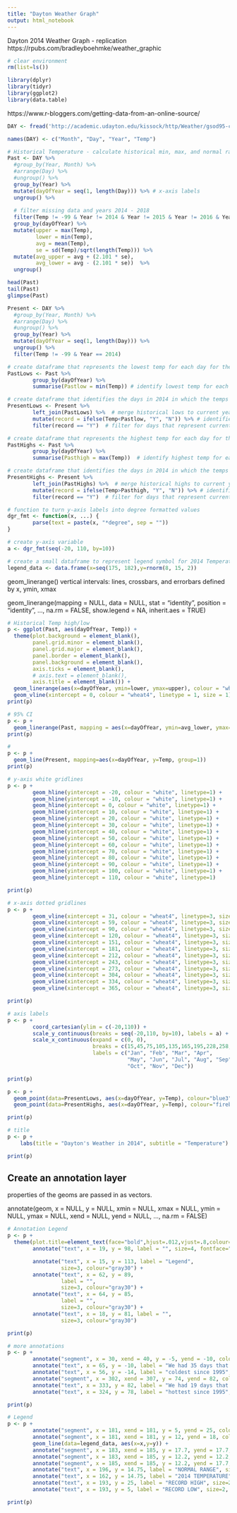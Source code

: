 ```yaml
---
title: "Dayton Weather Graph"
output: html_notebook
---
```


Dayton 2014 Weather Graph - replication
https://rpubs.com/bradleyboehmke/weather_graphic

```r
# clear environment
rm(list=ls())
```

```r
library(dplyr)
library(tidyr)
library(ggplot2)
library(data.table)
```

https://www.r-bloggers.com/getting-data-from-an-online-source/

```r
DAY <- fread('http://academic.udayton.edu/kissock/http/Weather/gsod95-current/OHDAYTON.txt')
```

```r
names(DAY) <- c("Month", "Day", "Year", "Temp")
```

```r
# Historical Temperature - calculate historical min, max, and normal range
Past <- DAY %>%
  #group_by(Year, Month) %>%
  #arrange(Day) %>%
  #ungroup() %>%
  group_by(Year) %>%
  mutate(dayOfYear = seq(1, length(Day))) %>% # x-axis labels
  ungroup() %>%
  
  # filter missing data and years 2014 - 2018
  filter(Temp != -99 & Year != 2014 & Year != 2015 & Year != 2016 & Year != 2017 & Year != 2018) %>% 
  group_by(dayOfYear) %>%
  mutate(upper = max(Temp),
         lower = min(Temp),
         avg = mean(Temp),
         se = sd(Temp)/sqrt(length(Temp))) %>%
  mutate(avg_upper = avg + (2.101 * se), 
         avg_lower = avg - (2.101 * se))  %>%
  ungroup()
```

```r
head(Past)
tail(Past)
glimpse(Past)
```

```r
Present <- DAY %>%
  #group_by(Year, Month) %>%
  #arrange(Day) %>%
  #ungroup() %>%
  group_by(Year) %>%
  mutate(dayOfYear = seq(1, length(Day))) %>%
  ungroup() %>%
  filter(Temp != -99 & Year == 2014)
```

```r
# create dataframe that represents the lowest temp for each day for the historical data
PastLows <- Past %>%
        group_by(dayOfYear) %>%
        summarise(Pastlow = min(Temp)) # identify lowest temp for each day from 1995-2013

# create dataframe that identifies the days in 2014 in which the temps were lower than all previous 19 years
PresentLows <- Present %>%
        left_join(PastLows) %>%  # merge historical lows to current year low data
        mutate(record = ifelse(Temp<Pastlow, "Y", "N")) %>% # identifies if current year was record low
        filter(record == "Y")  # filter for days that represent current year record lows

# create dataframe that represents the highest temp for each day for the historical data
PastHighs <- Past %>%
        group_by(dayOfYear) %>%
        summarise(Pasthigh = max(Temp))  # identify highest temp for each day from 1995-2013

# create dataframe that identifies the days in 2014 in which the temps were higher than all previous 19 years
PresentHighs <- Present %>%
        left_join(PastHighs) %>%  # merge historical highs to current year low data
        mutate(record = ifelse(Temp>Pasthigh, "Y", "N")) %>% # identifies if current year was record high
        filter(record == "Y")  # filter for days that represent current year record highs
```

```r
# function to turn y-axis labels into degree formatted values
dgr_fmt <- function(x, ...) {
        parse(text = paste(x, "*degree", sep = ""))
}

# create y-axis variable
a <- dgr_fmt(seq(-20, 110, by=10))

# create a small dataframe to represent legend symbol for 2014 Temperature
legend_data <- data.frame(x=seq(175, 182),y=rnorm(8, 15, 2))
```

geom_linerange() vertical intervals: lines, crossbars, and errorbars defined by x, ymin, xmax

geom_linerange(mapping = NULL, data = NULL, stat = "identity",
  position = "identity", ..., na.rm = FALSE, show.legend = NA,
  inherit.aes = TRUE)

```r
# Historical Temp high/low
p <- ggplot(Past, aes(dayOfYear, Temp)) + 
  theme(plot.background = element_blank(),
        panel.grid.minor = element_blank(),
        panel.grid.major = element_blank(),
        panel.border = element_blank(),
        panel.background = element_blank(),
        axis.ticks = element_blank(),
        # axis.text = element_blank(),
        axis.title = element_blank()) +
  geom_linerange(aes(x=dayOfYear, ymin=lower, ymax=upper), colour = "wheat2", alpha = 0.1) +
  geom_vline(xintercept = 0, colour = "wheat4", linetype = 1, size = 1)
print(p)
```

```r
# 95% CI
p <- p +
  geom_linerange(Past, mapping = aes(x=dayOfYear, ymin=avg_lower, ymax=avg_upper), colour = "wheat4")
print(p)
```

```r
# 
p <- p + 
  geom_line(Present, mapping=aes(x=dayOfYear, y=Temp, group=1))
print(p)
```

```r
# y-axis white gridlines
p <- p +
        geom_hline(yintercept = -20, colour = "white", linetype=1) +
        geom_hline(yintercept = -10, colour = "white", linetype=1) +
        geom_hline(yintercept = 0, colour = "white", linetype=1) +
        geom_hline(yintercept = 10, colour = "white", linetype=1) +
        geom_hline(yintercept = 20, colour = "white", linetype=1) +
        geom_hline(yintercept = 30, colour = "white", linetype=1) +
        geom_hline(yintercept = 40, colour = "white", linetype=1) +
        geom_hline(yintercept = 50, colour = "white", linetype=1) +
        geom_hline(yintercept = 60, colour = "white", linetype=1) +
        geom_hline(yintercept = 70, colour = "white", linetype=1) +
        geom_hline(yintercept = 80, colour = "white", linetype=1) +
        geom_hline(yintercept = 90, colour = "white", linetype=1) +
        geom_hline(yintercept = 100, colour = "white", linetype=1) +
        geom_hline(yintercept = 110, colour = "white", linetype=1)

print(p)
```

```r
# x-axis dotted gridlines
p <- p + 
        geom_vline(xintercept = 31, colour = "wheat4", linetype=3, size=.5) +
        geom_vline(xintercept = 59, colour = "wheat4", linetype=3, size=.5) +
        geom_vline(xintercept = 90, colour = "wheat4", linetype=3, size=.5) +
        geom_vline(xintercept = 120, colour = "wheat4", linetype=3, size=.5) +
        geom_vline(xintercept = 151, colour = "wheat4", linetype=3, size=.5) +
        geom_vline(xintercept = 181, colour = "wheat4", linetype=3, size=.5) +
        geom_vline(xintercept = 212, colour = "wheat4", linetype=3, size=.5) +
        geom_vline(xintercept = 243, colour = "wheat4", linetype=3, size=.5) +
        geom_vline(xintercept = 273, colour = "wheat4", linetype=3, size=.5) +
        geom_vline(xintercept = 304, colour = "wheat4", linetype=3, size=.5) +
        geom_vline(xintercept = 334, colour = "wheat4", linetype=3, size=.5) +
        geom_vline(xintercept = 365, colour = "wheat4", linetype=3, size=.5) 

print(p)
```

```r
# axis labels
p <- p +
        coord_cartesian(ylim = c(-20,110)) +
        scale_y_continuous(breaks = seq(-20,110, by=10), labels = a) +
        scale_x_continuous(expand = c(0, 0), 
                           breaks = c(15,45,75,105,135,165,195,228,258,288,320,350),
                           labels = c("Jan", "Feb", "Mar", "Apr",
                                      "May", "Jun", "Jul", "Aug", "Sep",
                                      "Oct", "Nov", "Dec"))

print(p)
```

```r
p <- p + 
  geom_point(data=PresentLows, aes(x=dayOfYear, y=Temp), colour="blue3") +
  geom_point(data=PresentHighs, aes(x=dayOfYear, y=Temp), colour="firebrick3")

print(p)
```

```r
# title
p <- p +
    labs(title = "Dayton's Weather in 2014", subtitle = "Temperature")

print(p)
```

## Create an annotation layer
properties of the geoms are passed in as vectors.

annotate(geom, x = NULL, y = NULL, xmin = NULL, xmax = NULL,
  ymin = NULL, ymax = NULL, xend = NULL, yend = NULL, ...,
  na.rm = FALSE)

```r
# Annotation Legend
p <- p +
  theme(plot.title=element_text(face="bold",hjust=.012,vjust=.8,colour="#3C3C3C",size=20)) +
        annotate("text", x = 19, y = 98, label = "", size=4, fontface="bold") +

        annotate("text", x = 15, y = 113, label = "Legend", 
                 size=3, colour="gray30") +
        annotate("text", x = 62, y = 89, 
                 label = "", 
                 size=3, colour="gray30") +
        annotate("text", x = 64, y = 85, 
                 label = "", 
                 size=3, colour="gray30") +
        annotate("text", x = 18, y = 81, label = "", 
                 size=3, colour="gray30")

print(p)
```

```r
# more annotations
p <- p +
        annotate("segment", x = 30, xend = 40, y = -5, yend = -10, colour = "blue3") +
        annotate("text", x = 65, y = -10, label = "We had 35 days that were the", size=3, colour="blue3") +
        annotate("text", x = 56, y = -14, label = "coldest since 1995", size=3, colour="blue3") +
        annotate("segment", x = 302, xend = 307, y = 74, yend = 82, colour = "firebrick3") +
        annotate("text", x = 333, y = 82, label = "We had 19 days that were the", size=3, colour="firebrick3") +
        annotate("text", x = 324, y = 78, label = "hottest since 1995", size=3, colour="firebrick3")

print(p)
```


```r
# Legend
p <- p +
        annotate("segment", x = 181, xend = 181, y = 5, yend = 25, colour = "wheat2", size=3) +
        annotate("segment", x = 181, xend = 181, y = 12, yend = 18, colour = "wheat4", size=3) +
        geom_line(data=legend_data, aes(x=x,y=y)) +
        annotate("segment", x = 183, xend = 185, y = 17.7, yend = 17.7, colour = "wheat4", size=.5) +
        annotate("segment", x = 183, xend = 185, y = 12.2, yend = 12.2, colour = "wheat4", size=.5) +
        annotate("segment", x = 185, xend = 185, y = 12.2, yend = 17.7, colour = "wheat4", size=.5) +
        annotate("text", x = 196, y = 14.75, label = "NORMAL RANGE", size=2, colour="gray30") +
        annotate("text", x = 162, y = 14.75, label = "2014 TEMPERATURE", size=2, colour="gray30") +
        annotate("text", x = 193, y = 25, label = "RECORD HIGH", size=2, colour="gray30") +
        annotate("text", x = 193, y = 5, label = "RECORD LOW", size=2, colour="gray30")

print(p)

```



